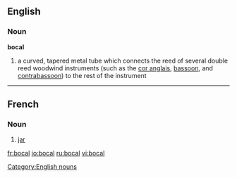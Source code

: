 ==English==
===Noun===
{{wikipedia|bocal}}
'''bocal'''
#a curved, tapered metal tube which connects the reed of several double reed woodwind instruments (such as the [[cor anglais]], [[bassoon]], and [[contrabassoon]]) to the rest of the instrument

----

==French==

===Noun===
{{fr-noun|m|plural=bocaux}}

# [[jar]]

[[Category:English nouns]]

[[fr:bocal]]
[[io:bocal]]
[[ru:bocal]]
[[vi:bocal]]
